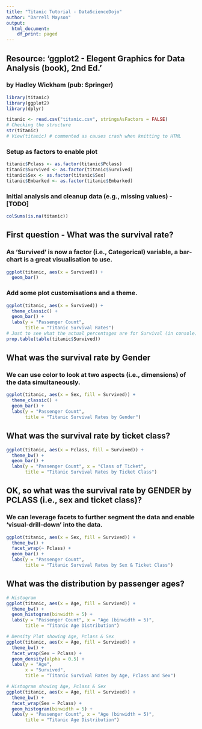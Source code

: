 ```yaml
---
title: "Titanic Tutorial - DataScienceDojo"
author: "Darrell Mayson"
output:
  html_document:
    df_print: paged
---
```

## Resource: 'ggplot2 - Elegent Graphics for Data Analysis (book), 2nd Ed.'
### by Hadley Wickham (pub: Springer)


```r
library(titanic)
library(ggplot2)
library(dplyr)
```

```r
titanic <- read.csv("titanic.csv", stringsAsFactors = FALSE)
# Checking the structure
str(titanic)
# View(titanic) # commented as causes crash when knitting to HTML
```



### Setup as factors to enable plot

```r
titanic$Pclass <- as.factor(titanic$Pclass)
titanic$Survived <- as.factor(titanic$Survived)
titanic$Sex <- as.factor(titanic$Sex)
titanic$Embarked <- as.factor(titanic$Embarked)
```

### Initial analysis and cleanup data (e.g., missing values) - [TODO]

```r
colSums(is.na(titanic))

```

## First question - What was the survival rate?
### As 'Survived' is now a factor (i.e., Categorical) variable, a bar-chart is a great visualisation to use.

```r
ggplot(titanic, aes(x = Survived)) +
  geom_bar()
```

### Add some plot customisations and a theme.

```r
ggplot(titanic, aes(x = Survived)) +
  theme_classic() +
  geom_bar() +
  labs(y = "Passenger Count",
       title = "Titanic Survival Rates")
# Just to see what the actual percentages are for Survival (in console)
prop.table(table(titanic$Survived))
```

## What was the survival rate by Gender
### We can use color to look at two aspects (i.e., dimensions) of the data simultaneously.

```r
ggplot(titanic, aes(x = Sex, fill = Survived)) +
  theme_classic() +
  geom_bar() +
  labs(y = "Passenger Count",
       title = "Titanic Survival Rates by Gender")
```

## What was the survival rate by ticket class?

```r
ggplot(titanic, aes(x = Pclass, fill = Survived)) +
  theme_bw() +
  geom_bar() +
  labs(y = "Passenger Count", x = "Class of Ticket",
       title = "Titanic Survival Rates by Ticket Class")
```

## OK, so what was the survival rate by GENDER by PCLASS (i.e., sex and ticket class)?
### We can leverage facets to further segment the data and enable 'visual-drill-down' into the data.

```r
ggplot(titanic, aes(x = Sex, fill = Survived)) +
  theme_bw() +
  facet_wrap(~ Pclass) +
  geom_bar() +
  labs(y = "Passenger Count",
       title = "Titanic Survival Rates by Sex & Ticket Class")
```

## What was the distribution by passenger ages?

```r
# Histogram
ggplot(titanic, aes(x = Age, fill = Survived)) +
  theme_bw() +
  geom_histogram(binwidth = 5) +
  labs(y = "Passenger Count", x = "Age (binwidth = 5)",
       title = "Titanic Age Distribution")

# Density Plot showing Age, Pclass & Sex
ggplot(titanic, aes(x = Age, fill = Survived)) +
  theme_bw() +
  facet_wrap(Sex ~ Pclass) +
  geom_density(alpha = 0.5) +
  labs(y = "Age",
       x = "Survived",
       title = "Titanic Survival Rates by Age, Pclass and Sex")

# Histogram showing Age, Pclass & Sex
ggplot(titanic, aes(x = Age, fill = Survived)) +
  theme_bw() +
  facet_wrap(Sex ~ Pclass) +
  geom_histogram(binwidth = 5) +
  labs(y = "Passenger Count", x = "Age (binwidth = 5)",
       title = "Titanic Age Distribution")

```

